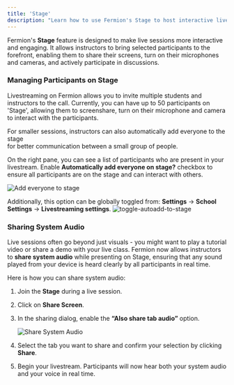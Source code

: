 ```yaml
---
title: 'Stage'
description: "Learn how to use Fermion's Stage to host interactive live sessions, allowing participants to join the stage, screenshare, turn on their microphone and camera, and engage directly with the class."
---
```


Fermion's **Stage** feature is designed to make live sessions more interactive and engaging. It allows instructors to bring selected participants to the forefront, enabling them to share their screens, turn on their microphones and cameras, and actively participate in discussions. 
 
### Managing Participants on Stage

Livestreaming on Fermion allows you to invite multiple students and instructors to the call. Currently, you can have up to 50 participants on 'Stage', allowing them to screenshare, turn on their microphone and camera to interact with the participants.

For smaller sessions, instructors can also automatically add everyone to the stage  
for better communication between a small group of people.

On the right pane, you can see a list of participants who are present in your livestream. Enable **Automatically add everyone on stage?** checkbox to ensure all participants are on the stage and can interact with others.

![Add everyone to stage](https://67d6ad5ef66ee0901532fd2f.storage.fermion.app/public-uncached/object-store-public-files/uploads/22-09-2025/seelen-ui_b0OT9b6Nzn.kpfkdw.png)

Additionally, this option can be globally toggled from: **Settings** → **School Settings** → **Livestreaming settings**.
![toggle-autoadd-to-stage](https://67d6ad5ef66ee0901532fd2f.storage.fermion.app/public-uncached/object-store-public-files/uploads/01-10-2025/Arc_MzVBFUJ7g1.mqcock.png)

### Sharing System Audio
Live sessions often go beyond just visuals - you might want to play a tutorial video or share a demo 
with your live class. Fermion now allows instructors to **share system audio** while 
presenting on Stage, ensuring that any sound played from your device is 
heard clearly by all participants in real time.

Here is how you can share system audio:

1. Join the **Stage** during a live session.  

2. Click on **Share Screen**.  

3. In the sharing dialog, enable the **“Also share tab audio”** option.  

   ![Share System Audio](https://67d6ad5ef66ee0901532fd2f.storage.fermion.app/public-uncached/object-store-public-files/uploads/05-10-2025/Share%20system%20audio.arnfvv.png)     

4. Select the tab you want to share and confirm your selection by clicking **Share**.  

5. Begin your livestream. Participants will now hear both your system audio and your voice in real time.  